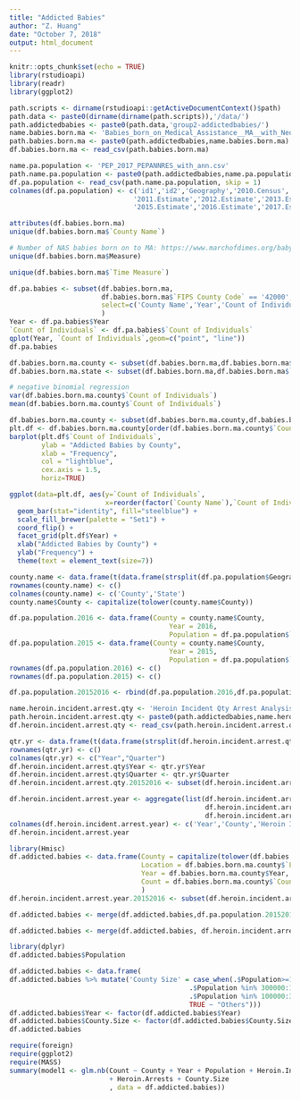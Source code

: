 ```yaml
---
title: "Addicted Babies"
author: "Z. Huang"
date: "October 7, 2018"
output: html_document
---
```


```r
knitr::opts_chunk$set(echo = TRUE)
library(rstudioapi)
library(readr)
library(ggplot2)
```


```r
path.scripts <- dirname(rstudioapi::getActiveDocumentContext()$path)
path.data <- paste0(dirname(dirname(path.scripts)),'/data/')
path.addictedbabies <- paste0(path.data,'group2-addictedbabies/')
name.babies.born.ma <- 'Babies_born_on_Medical_Assistance__MA__with_Neonatal_Abstinence_Syndrome__NAS__CY_2015-_2016_County_Human_Services.csv'
path.babies.born.ma <- paste0(path.addictedbabies,name.babies.born.ma)
df.babies.born.ma <- read_csv(path.babies.born.ma)

name.pa.population <- 'PEP_2017_PEPANNRES_with_ann.csv'
path.name.pa.population <- paste0(path.addictedbabies,name.pa.population)
df.pa.population <- read_csv(path.name.pa.population, skip = 1)
colnames(df.pa.population) <- c('id1','id2','Geography','2010.Census','2010.Base','2010.Estimate',
                               '2011.Estimate','2012.Estimate','2013.Estimate','2014.Estimate',
                               '2015.Estimate','2016.Estimate','2017.Estimate')
```

```r
attributes(df.babies.born.ma)
unique(df.babies.born.ma$`County Name`)

# Number of NAS babies born on to MA: https://www.marchofdimes.org/baby/neonatal-abstinence-syndrome-(nas).aspx
unique(df.babies.born.ma$Measure)

unique(df.babies.born.ma$`Time Measure`)
```

```r
df.pa.babies <- subset(df.babies.born.ma, 
                       df.babies.born.ma$`FIPS County Code` == '42000', 
                       select=c('County Name','Year','Count of Individuals')
                       )
Year <- df.pa.babies$Year
`Count of Individuals` <- df.pa.babies$`Count of Individuals`
qplot(Year, `Count of Individuals`,geom=c("point", "line"))
df.pa.babies
```

```r
df.babies.born.ma.county <- subset(df.babies.born.ma,df.babies.born.ma$`FIPS County Code`!=42000)
df.babies.born.ma.state <- subset(df.babies.born.ma,df.babies.born.ma$`FIPS County Code`==42000)
```

```r
# negative binomial regression
var(df.babies.born.ma.county$`Count of Individuals`)
mean(df.babies.born.ma.county$`Count of Individuals`)
```

```r
df.babies.born.ma.county <- subset(df.babies.born.ma.county,df.babies.born.ma.county$`Count of Individuals`>=0)
plt.df <- df.babies.born.ma.county[order(df.babies.born.ma.county$`Count of Individuals`,decreasing=F),]
barplot(plt.df$`Count of Individuals`, 
        ylab = "Addicted Babies by County",
        xlab = "Frequency",
        col = "lightblue",
        cex.axis = 1.5,
        horiz=TRUE)
```

```r
ggplot(data=plt.df, aes(y=`Count of Individuals`, 
                        x=reorder(factor(`County Name`),`Count of Individuals`))) +
  geom_bar(stat="identity", fill="steelblue") +
  scale_fill_brewer(palette = "Set1") +
  coord_flip() +
  facet_grid(plt.df$Year) +
  xlab("Addicted Babies by County") +
  ylab("Frequency") +
  theme(text = element_text(size=7))
```

```r
county.name <- data.frame(t(data.frame(strsplit(df.pa.population$Geography," County, "))))
rownames(county.name) <- c()
colnames(county.name) <- c('County','State')
county.name$County <- capitalize(tolower(county.name$County))

df.pa.population.2016 <- data.frame(County = county.name$County,
                                        Year = 2016,
                                        Population = df.pa.population$`2016.Estimate`)
df.pa.population.2015 <- data.frame(County = county.name$County,
                                        Year = 2015,
                                        Population = df.pa.population$`2015.Estimate`)
rownames(df.pa.population.2016) <- c()
rownames(df.pa.population.2015) <- c()

df.pa.population.20152016 <- rbind(df.pa.population.2016,df.pa.population.2015)
```

```r
name.heroin.incident.arrest.qty <- 'Heroin Incident Qty Arrest Analysis Data.csv'
path.heroin.incident.arrest.qty <- paste0(path.addictedbabies,name.heroin.incident.arrest.qty)
df.heroin.incident.arrest.qty <- read_csv(path.heroin.incident.arrest.qty, skip = 0)

qtr.yr <- data.frame(t(data.frame(strsplit(df.heroin.incident.arrest.qty$`Qtr/Yr`," "))))
rownames(qtr.yr) <- c()
colnames(qtr.yr) <- c("Year","Quarter")
df.heroin.incident.arrest.qty$Year <- qtr.yr$Year
df.heroin.incident.arrest.qty$Quarter <- qtr.yr$Quarter
df.heroin.incident.arrest.qty.20152016 <- subset(df.heroin.incident.arrest.qty,df.heroin.incident.arrest.qty$Year==2015 | df.heroin.incident.arrest.qty$Year==2016)

df.heroin.incident.arrest.year <- aggregate(list(df.heroin.incident.arrest.qty$`Heroin Incidents`,
                                                 df.heroin.incident.arrest.qty$`Heroin Qty Seized (Kg)`,
                                                 df.heroin.incident.arrest.qty$`Heroin Arrests`), by=list(df.heroin.incident.arrest.qty$Year,df.heroin.incident.arrest.qty$County), FUN=sum)
colnames(df.heroin.incident.arrest.year) <- c('Year','County','Heroin Incidents','Heroin Kg','Heroin Arrests')
df.heroin.incident.arrest.year
```

```r
library(Hmisc)
df.addicted.babies <- data.frame(County = capitalize(tolower(df.babies.born.ma.county$`County Name`)),
                                 Location = df.babies.born.ma.county$`Latitude/Longitude`,
                                 Year = df.babies.born.ma.county$Year,
                                 Count = df.babies.born.ma.county$`Count of Individuals`
                                 )
df.heroin.incident.arrest.year.20152016 <- subset(df.heroin.incident.arrest.year,df.heroin.incident.arrest.year$Year == 2015 | df.heroin.incident.arrest.year$Year == 2016)

df.addicted.babies <- merge(df.addicted.babies,df.pa.population.20152016, by=c("County","Year"), all.x = TRUE)

df.addicted.babies <- merge(df.addicted.babies, df.heroin.incident.arrest.year.20152016, by=c("County","Year"), all.x = TRUE)
```

```r
library(dplyr)
df.addicted.babies$Population
```

```r
df.addicted.babies <- data.frame(
df.addicted.babies %>% mutate('County Size' = case_when(.$Population>=1000000 ~ "Big Sized",
                                             .$Population %in% 300000:1000000~ "Medium Sized",
                                             .$Population %in% 100000:300000~"Small Sized",
                                             TRUE ~ "Others")))
df.addicted.babies$Year <- factor(df.addicted.babies$Year)
df.addicted.babies$County.Size <- factor(df.addicted.babies$County.Size)
df.addicted.babies
```

```r
require(foreign)
require(ggplot2)
require(MASS)
summary(model1 <- glm.nb(Count ~ County + Year + Population + Heroin.Incidents + Heroin.Kg 
                         + Heroin.Arrests + County.Size
                         , data = df.addicted.babies))
```